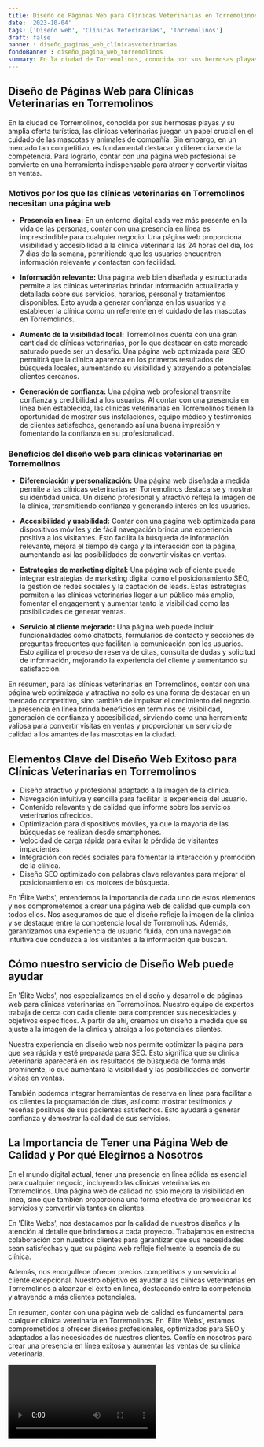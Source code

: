 ```yaml
---
title: Diseño de Páginas Web para Clínicas Veterinarias en Torremolinos
date: '2023-10-04'
tags: ['Diseño web', 'Clínicas Veterinarias', 'Torremolinos']
draft: false
banner : diseño_paginas_web_clínicasveterinarias
fondoBanner : diseño_pagina_web_torremolinos
summary: En la ciudad de Torremolinos, conocida por sus hermosas playas y su amplia oferta turística, las clínicas veterinarias juegan un papel crucial en el cuidado de las mascotas y animales de compañía. Sin embargo, en un mercado tan competitivo, es fundamental destacar y diferenciarse de la competencia. Para lograrlo, contar con una página web profesional se convierte en una herramienta indispensable para atraer y convertir visitas en ventas.
---
```


## **Diseño de Páginas Web para Clínicas Veterinarias en Torremolinos**

En la ciudad de Torremolinos, conocida por sus hermosas playas y su amplia oferta turística, las clínicas veterinarias juegan un papel crucial en el cuidado de las mascotas y animales de compañía. Sin embargo, en un mercado tan competitivo, es fundamental destacar y diferenciarse de la competencia. Para lograrlo, contar con una página web profesional se convierte en una herramienta indispensable para atraer y convertir visitas en ventas.

### **Motivos por los que las clínicas veterinarias en Torremolinos necesitan una página web**

- **Presencia en línea:** En un entorno digital cada vez más presente en la vida de las personas, contar con una presencia en línea es imprescindible para cualquier negocio. Una página web proporciona visibilidad y accesibilidad a la clínica veterinaria las 24 horas del día, los 7 días de la semana, permitiendo que los usuarios encuentren información relevante y contacten con facilidad.

- **Información relevante:** Una página web bien diseñada y estructurada permite a las clínicas veterinarias brindar información actualizada y detallada sobre sus servicios, horarios, personal y tratamientos disponibles. Esto ayuda a generar confianza en los usuarios y a establecer la clínica como un referente en el cuidado de las mascotas en Torremolinos.

- **Aumento de la visibilidad local:** Torremolinos cuenta con una gran cantidad de clínicas veterinarias, por lo que destacar en este mercado saturado puede ser un desafío. Una página web optimizada para SEO permitirá que la clínica aparezca en los primeros resultados de búsqueda locales, aumentando su visibilidad y atrayendo a potenciales clientes cercanos.

- **Generación de confianza:** Una página web profesional transmite confianza y credibilidad a los usuarios. Al contar con una presencia en línea bien establecida, las clínicas veterinarias en Torremolinos tienen la oportunidad de mostrar sus instalaciones, equipo médico y testimonios de clientes satisfechos, generando así una buena impresión y fomentando la confianza en su profesionalidad.

### **Beneficios del diseño web para clínicas veterinarias en Torremolinos**

- **Diferenciación y personalización:** Una página web diseñada a medida permite a las clínicas veterinarias en Torremolinos destacarse y mostrar su identidad única. Un diseño profesional y atractivo refleja la imagen de la clínica, transmitiendo confianza y generando interés en los usuarios.

- **Accesibilidad y usabilidad:** Contar con una página web optimizada para dispositivos móviles y de fácil navegación brinda una experiencia positiva a los visitantes. Esto facilita la búsqueda de información relevante, mejora el tiempo de carga y la interacción con la página, aumentando así las posibilidades de convertir visitas en ventas.

- **Estrategias de marketing digital:** Una página web eficiente puede integrar estrategias de marketing digital como el posicionamiento SEO, la gestión de redes sociales y la captación de leads. Estas estrategias permiten a las clínicas veterinarias llegar a un público más amplio, fomentar el engagement y aumentar tanto la visibilidad como las posibilidades de generar ventas.

- **Servicio al cliente mejorado:** Una página web puede incluir funcionalidades como chatbots, formularios de contacto y secciones de preguntas frecuentes que facilitan la comunicación con los usuarios. Esto agiliza el proceso de reserva de citas, consulta de dudas y solicitud de información, mejorando la experiencia del cliente y aumentando su satisfacción.

En resumen, para las clínicas veterinarias en Torremolinos, contar con una página web optimizada y atractiva no solo es una forma de destacar en un mercado competitivo, sino también de impulsar el crecimiento del negocio. La presencia en línea brinda beneficios en términos de visibilidad, generación de confianza y accesibilidad, sirviendo como una herramienta valiosa para convertir visitas en ventas y proporcionar un servicio de calidad a los amantes de las mascotas en la ciudad.

<GifSeo />

<Cta />

## Elementos Clave del Diseño Web Exitoso para Clínicas Veterinarias en Torremolinos

- Diseño atractivo y profesional adaptado a la imagen de la clínica.
- Navegación intuitiva y sencilla para facilitar la experiencia del usuario.
- Contenido relevante y de calidad que informe sobre los servicios veterinarios ofrecidos.
- Optimización para dispositivos móviles, ya que la mayoría de las búsquedas se realizan desde smartphones.
- Velocidad de carga rápida para evitar la pérdida de visitantes impacientes.
- Integración con redes sociales para fomentar la interacción y promoción de la clínica.
- Diseño SEO optimizado con palabras clave relevantes para mejorar el posicionamiento en los motores de búsqueda.

En 'Élite Webs', entendemos la importancia de cada uno de estos elementos y nos comprometemos a crear una página web de calidad que cumpla con todos ellos. Nos aseguramos de que el diseño refleje la imagen de la clínica y se destaque entre la competencia local de Torremolinos. Además, garantizamos una experiencia de usuario fluida, con una navegación intuitiva que conduzca a los visitantes a la información que buscan.

## Cómo nuestro servicio de Diseño Web puede ayudar

En 'Élite Webs', nos especializamos en el diseño y desarrollo de páginas web para clínicas veterinarias en Torremolinos. Nuestro equipo de expertos trabaja de cerca con cada cliente para comprender sus necesidades y objetivos específicos. A partir de ahí, creamos un diseño a medida que se ajuste a la imagen de la clínica y atraiga a los potenciales clientes.

Nuestra experiencia en diseño web nos permite optimizar la página para que sea rápida y esté preparada para SEO. Esto significa que su clínica veterinaria aparecerá en los resultados de búsqueda de forma más prominente, lo que aumentará la visibilidad y las posibilidades de convertir visitas en ventas.

También podemos integrar herramientas de reserva en línea para facilitar a los clientes la programación de citas, así como mostrar testimonios y reseñas positivas de sus pacientes satisfechos. Esto ayudará a generar confianza y demostrar la calidad de sus servicios.

## La Importancia de Tener una Página Web de Calidad y Por qué Elegirnos a Nosotros

En el mundo digital actual, tener una presencia en línea sólida es esencial para cualquier negocio, incluyendo las clínicas veterinarias en Torremolinos. Una página web de calidad no solo mejora la visibilidad en línea, sino que también proporciona una forma efectiva de promocionar los servicios y convertir visitantes en clientes.

En 'Élite Webs', nos destacamos por la calidad de nuestros diseños y la atención al detalle que brindamos a cada proyecto. Trabajamos en estrecha colaboración con nuestros clientes para garantizar que sus necesidades sean satisfechas y que su página web refleje fielmente la esencia de su clínica.

Además, nos enorgullece ofrecer precios competitivos y un servicio al cliente excepcional. Nuestro objetivo es ayudar a las clínicas veterinarias en Torremolinos a alcanzar el éxito en línea, destacando entre la competencia y atrayendo a más clientes potenciales.

En resumen, contar con una página web de calidad es fundamental para cualquier clínica veterinaria en Torremolinos. En 'Élite Webs', estamos comprometidos a ofrecer diseños profesionales, optimizados para SEO y adaptados a las necesidades de nuestros clientes. Confíe en nosotros para crear una presencia en línea exitosa y aumentar las ventas de su clínica veterinaria.

<Video />

<CtaBot job='Clínicas Veterinarias' city='Torremolinos'/>

<Gmaps query='Torremolinos+españa+maps' />